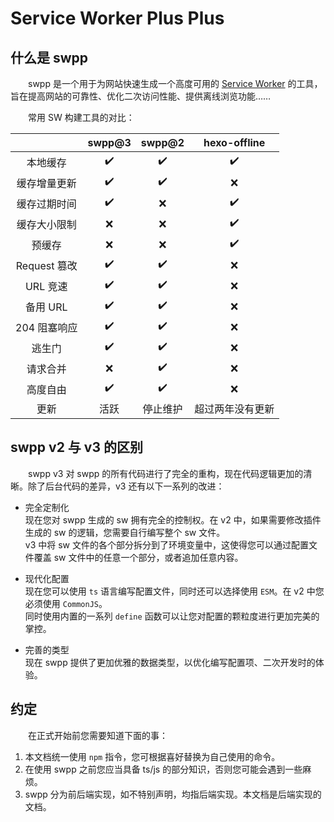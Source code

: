 # Service Worker Plus Plus

## 什么是 swpp

&emsp;&emsp;swpp 是一个用于为网站快速生成一个高度可用的 [Service Worker](https://developer.mozilla.org/zh-CN/docs/Web/API/ServiceWorker) 的工具，旨在提高网站的可靠性、优化二次访问性能、提供离线浏览功能……

&emsp;&emsp;常用 SW 构建工具的对比：

|              | swpp@3 |  swpp@2  |   hexo-offline   |
| :----------: | :----: | :------: | :--------------: |
|   本地缓存   |   ✔️   |    ✔️    |        ✔️        |
| 缓存增量更新 |   ✔️   |    ✔️    |        ❌        |
| 缓存过期时间 |   ✔️   |    ❌    |        ✔️        |
| 缓存大小限制 |   ❌   |    ❌    |        ✔️        |
|    预缓存    |   ❌   |    ❌    |        ✔️        |
| Request 篡改 |   ✔️   |    ✔️    |        ❌        |
|   URL 竞速   |   ✔️   |    ✔️    |        ❌        |
|   备用 URL   |   ✔️   |    ✔️    |        ❌        |
| 204 阻塞响应 |   ✔️   |    ✔️    |        ❌        |
|    逃生门    |   ✔️   |    ✔️    |        ❌        |
|   请求合并   |   ❌   |    ✔️    |        ❌        |
|   高度自由   |   ✔️   |    ✔️    |        ❌        |
|     更新     |  活跃  | 停止维护 | 超过两年没有更新 |

## swpp v2 与 v3 的区别

&emsp;&emsp;swpp v3 对 swpp 的所有代码进行了完全的重构，现在代码逻辑更加的清晰。除了后台代码的差异，v3 还有以下一系列的改进：

- 完全定制化<br/>
  现在您对 swpp 生成的 sw 拥有完全的控制权。在 v2 中，如果需要修改插件生成的 sw 的逻辑，您需要自行编写整个 sw 文件。<br/>
  v3 中将 sw 文件的各个部分拆分到了环境变量中，这使得您可以通过配置文件覆盖 sw 文件中的任意一个部分，或者追加任意内容。

- 现代化配置<br/>
  现在您可以使用 `ts` 语言编写配置文件，同时还可以选择使用 `ESM`。在 v2 中您必须使用 `CommonJS`。<br/>
  同时使用内置的一系列 `define` 函数可以让您对配置的颗粒度进行更加完美的掌控。

- 完善的类型<br/>
  现在 swpp 提供了更加优雅的数据类型，以优化编写配置项、二次开发时的体验。

## 约定

&emsp;&emsp;在正式开始前您需要知道下面的事：

1. 本文档统一使用 `npm` 指令，您可根据喜好替换为自己使用的命令。
2. 在使用 swpp 之前您应当具备 ts/js 的部分知识，否则您可能会遇到一些麻烦。
3. swpp 分为前后端实现，如不特别声明，均指后端实现。本文档是后端实现的文档。
